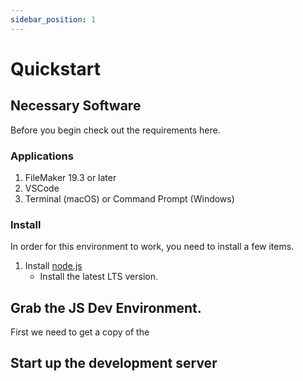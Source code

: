 ```yaml
---
sidebar_position: 1
---
```


# Quickstart


## Necessary Software

Before you begin check out the requirements here.

### Applications

1. FileMaker 19.3 or later
2. VSCode
3. Terminal (macOS) or Command Prompt (Windows)


### Install
In order for this environment to work, you need to install a few items.
1. Install [node.js](https://nodejs.org/en/)
    - Install the latest LTS version.



## Grab the JS Dev Environment.

First we need to get a copy of the 

## Start up the development server

